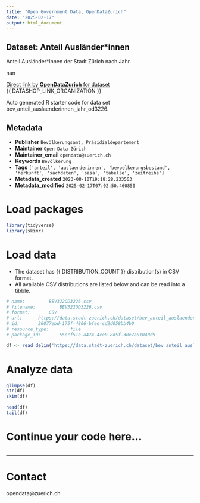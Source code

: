 ```yaml
---
title: "Open Government Data, OpenDataZurich"
date: "2025-02-17"
output: html_document
---
```


## Dataset: Anteil Ausländer*innen


Anteil Ausländer*innen der Stadt Zürich nach Jahr.


nan

[Direct link by **OpenDataZurich** for dataset](https://data.stadt-zuerich.ch/dataset/bev_anteil_auslaenderinnen_jahr_od3226)<br>
{{ DATASHOP_LINK_ORGANIZATION }}

Auto generated R starter code for data set bev_anteil_auslaenderinnen_jahr_od3226.

## Metadata

- **Publisher** `Bevölkerungsamt, Präsidialdepartement`
- **Maintainer** `Open Data Zürich`
- **Maintainer_email** `opendata@zuerich.ch`
- **Keywords** `Bevölk­erung`
- **Tags** `['anteil', 'auslaenderinnen', 'bevoelkerungsbestand', 'herkunft', 'sachdaten', 'sasa', 'tabelle', 'zeitreihe']`
- **Metadata_created** `2023-08-10T19:18:28.233563`
- **Metadata_modified** `2025-02-17T07:02:50.460850`


# Load packages

```r

library(tidyverse)
library(skimr)

```

# Load data

-   The dataset has {{ DISTRIBUTION_COUNT }} distribution(s) in CSV format.
-   All available CSV distributions are listed below and can be read into a tibble.

```r

# name: 		BEV322OD3226.csv
# filename: 		BEV322OD3226.csv
# format: 		CSV
# url: 		https://data.stadt-zuerich.ch/dataset/bev_anteil_auslaenderinnen_jahr_od3226/download/BEV322OD3226.csv
# id: 		26077ebd-175f-4806-bfee-cd2d058bb4b0
# resource_type: 		file
# package_id: 		55ecf51e-a474-4ce0-8d5f-30e7a01040d9

df <- read_delim('https://data.stadt-zuerich.ch/dataset/bev_anteil_auslaenderinnen_jahr_od3226/download/BEV322OD3226.csv')


```

# Analyze data

```r

glimpse(df)
str(df)
skim(df)

head(df)
tail(df)

```

# Continue your code here...

```r

```

------------------------------------------------------------------------

# Contact

opendata@zuerich.ch
